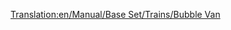 [[Translation:en/Manual/Base Set/Trains/Bubble Van]]
{{en/Manual/Base Set/Trains/Trains Carriages new|NormalCost=£1,113 ($2,226)
|NormalWeight=21 / 22 t
|Picture=[[File:en/Manual/Base Set/Trains/Bubblevan.png]]
|NormalCapacity=20 bubbles
|MonoCost="
|MonoWeight="
|MonoCapacity=25 bubbles
|MagCost="
|MagWeight="
|MagCapacity=27 bubbles
|Description=A cage shaped train wagon used to transport bubbles in toyland, how the bubbles are loaded and unloaded without popping them is unknown. 
}}